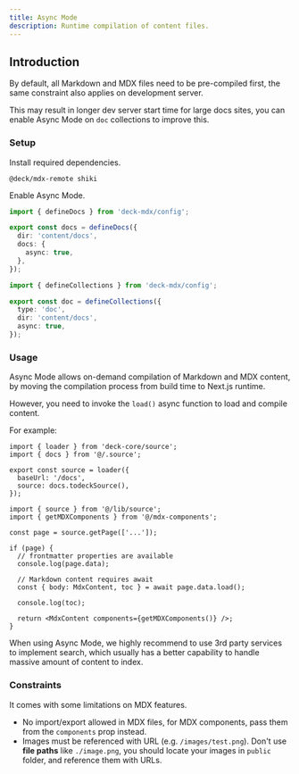 ```yaml
---
title: Async Mode
description: Runtime compilation of content files.
---
```


## Introduction

By default, all Markdown and MDX files need to be pre-compiled first, the same constraint also applies on development server.

This may result in longer dev server start time for large docs sites, you can enable Async Mode on `doc` collections to improve this.

### Setup

Install required dependencies.

```package-install
@deck/mdx-remote shiki
```

Enable Async Mode.

```ts tab="Docs Collection"
import { defineDocs } from 'deck-mdx/config';

export const docs = defineDocs({
  dir: 'content/docs',
  docs: {
    async: true,
  },
});
```

```ts tab="Doc Collection"
import { defineCollections } from 'deck-mdx/config';

export const doc = defineCollections({
  type: 'doc',
  dir: 'content/docs',
  async: true,
});
```

### Usage

Async Mode allows on-demand compilation of Markdown and MDX content, by moving the compilation process from build time to Next.js runtime.

However, you need to invoke the `load()` async function to load and compile content.

For example:

```tsx title="lib/source.ts"
import { loader } from 'deck-core/source';
import { docs } from '@/.source';

export const source = loader({
  baseUrl: '/docs',
  source: docs.todeckSource(),
});
```

```tsx title="page.tsx"
import { source } from '@/lib/source';
import { getMDXComponents } from '@/mdx-components';

const page = source.getPage(['...']);

if (page) {
  // frontmatter properties are available
  console.log(page.data);

  // Markdown content requires await
  const { body: MdxContent, toc } = await page.data.load();

  console.log(toc);

  return <MdxContent components={getMDXComponents()} />;
}
```

When using Async Mode, we highly recommend to use 3rd party services to implement search, which usually has a better capability to handle massive amount of content to index.

### Constraints

It comes with some limitations on MDX features.

- No import/export allowed in MDX files, for MDX components, pass them from the `components` prop instead.
- Images must be referenced with URL (e.g. `/images/test.png`). Don't use **file paths** like `./image.png`, you should locate your images in `public` folder, and reference them with URLs.
